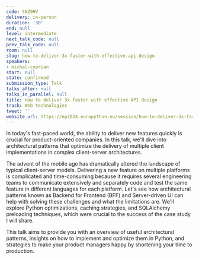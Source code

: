 ```yaml
---
code: SNZ9HV
delivery: in-person
duration: '30'
end: null
level: intermediate
next_talk_code: null
prev_talk_code: null
room: null
slug: how-to-deliver-3x-faster-with-effective-api-design
speakers:
- michal-cyprian
start: null
state: confirmed
submission_type: Talk
talks_after: null
talks_in_parallel: null
title: How to deliver 3x faster with effective API design
track: Web technologies
tweet: ''
website_url: https://ep2024.europython.eu/session/how-to-deliver-3x-faster-with-effective-api-design
---
```


In today's fast-paced world, the ability to deliver new features quickly is crucial for product-oriented companies. In this talk, we'll dive into architectural patterns that optimize the delivery of multiple client implementations in complex client-server architectures.

The advent of the mobile age has dramatically altered the landscape of typical client-server models. Delivering a new feature on multiple platforms is complicated and time-consuming because it requires several engineering teams to communicate extensively and separately code and test the same feature in different languages for each platform. Let's see how architectural patterns known as Backend for Frontend (BFF) and Server-driven UI can help with solving these challenges and what the limitations are. We'll explore Python optimizations, caching strategies, and SQLAlchemy preloading techniques, which were crucial to the success of the case study I will share.

This talk aims to provide you with an overview of useful architectural patterns, insights on how to implement and optimize them in Python, and strategies to make your product managers happy by shortening your time to production.
